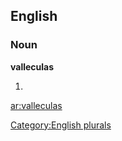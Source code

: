 ==English==

===Noun===
'''valleculas'''

# {{plural of|[[vallecula]]}}

[[Category:English plurals]]

[[ar:valleculas]]